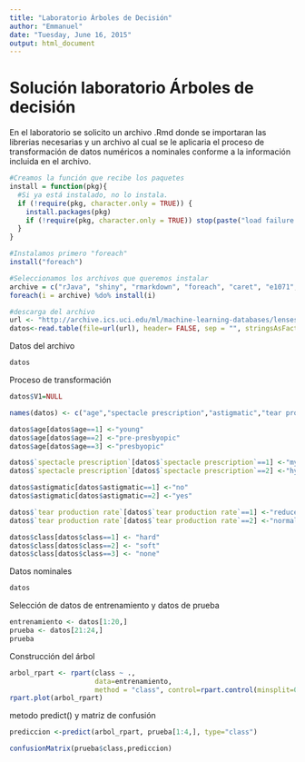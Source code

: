 ```yaml
---
title: "Laboratorio Árboles de Decisión"
author: "Emmanuel"
date: "Tuesday, June 16, 2015"
output: html_document
---
```


# Solución laboratorio Árboles de decisión

En el laboratorio se solicito un archivo .Rmd donde se importaran las librerias necesarias y un archivo al cual se le aplicaria el proceso de transformación de datos numéricos a nominales conforme a la información incluida en el archivo.


```r
#Creamos la función que recibe los paquetes
install = function(pkg){
  #Si ya está instalado, no lo instala.
  if (!require(pkg, character.only = TRUE)) {
    install.packages(pkg)
    if (!require(pkg, character.only = TRUE)) stop(paste("load failure:", pkg))
  }
}

#Instalamos primero "foreach"
install("foreach")

#Seleccionamos los archivos que queremos instalar
archive = c("rJava", "shiny", "rmarkdown", "foreach", "caret", "e1071", "rpart", "tree", "RWeka", "C50","rpart.plot")
foreach(i = archive) %do% install(i)
```

```r
#descarga del archivo
url <- "http://archive.ics.uci.edu/ml/machine-learning-databases/lenses/lenses.data"
datos<-read.table(file=url(url), header= FALSE, sep = "", stringsAsFactors = T)
```

Datos del archivo
```r
datos
```
Proceso de transformación
```r
datos$V1=NULL

names(datos) <- c("age","spectacle prescription","astigmatic","tear production rate","class")

datos$age[datos$age==1] <-"young"
datos$age[datos$age==2] <-"pre-presbyopic"
datos$age[datos$age==3] <-"presbyopic"

datos$`spectacle prescription`[datos$`spectacle prescription`==1] <-"myope"
datos$`spectacle prescription`[datos$`spectacle prescription`==2] <-"hypermetrope"

datos$astigmatic[datos$astigmatic==1] <-"no"
datos$astigmatic[datos$astigmatic==2] <-"yes"

datos$`tear production rate`[datos$`tear production rate`==1] <-"reduced"
datos$`tear production rate`[datos$`tear production rate`==2] <-"normal"

datos$class[datos$class==1] <- "hard"
datos$class[datos$class==2] <- "soft"
datos$class[datos$class==3] <- "none"

```
Datos nominales
```r
datos
```
Selección de datos de entrenamiento y datos de prueba
```r
entrenamiento <- datos[1:20,]
prueba <- datos[21:24,]
prueba
```
Construcción del árbol
```r
arbol_rpart <- rpart(class ~ ., 
                     data=entrenamiento, 
                     method = "class", control=rpart.control(minsplit=0) )
rpart.plot(arbol_rpart)
```
metodo predict() y matriz de confusión
```r
prediccion <-predict(arbol_rpart, prueba[1:4,], type="class")

confusionMatrix(prueba$class,prediccion)
```

